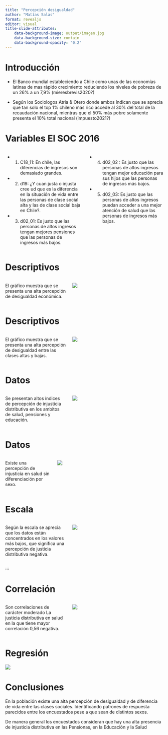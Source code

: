 ```yaml
---
title: "Percepción desigualdad"
author: "Matías Salas"
format: revealjs
editor: visual
title-slide-attributes:
    data-background-image: output/imagen.jpg 
    data-background-size: contain
    data-background-opacity: "0.2" 
---
```


# Introducción

::: {.incremental}

- El Banco mundial estableciendo a Chile como unas de las economías latinas de mas rápido crecimiento reduciendo los niveles de pobreza de un 26% a un 7,9% (mieresbrevis2020?)

- Según los Sociologos Atria & Otero donde ambos índican que se aprecia que tan solo el top 1% chileno más rico accede al 30% del total de la recaudación nacional, mientras que el 50% más pobre solamente presenta el 10% total nacional (impuesto2021?)

:::

# Variables El SOC 2016

::: {.incremental}

:::: {.columns}

::: {.column width="50%"}
- 1)  C18_11: En chile, las diferencias de ingresos son demasiado grandes.
- 2)  d19: ¿Y cuan justa o injusta cree ud que es la diferencia en la situación de vida entre las personas de clase social alta y las de clase social baja en Chile?.
- 3)  d02_01: Es justo que las personas de altos ingresos tengan mejores pensiones que las personas de ingresos más bajos.
:::

::: {.column width="50%"}
- 4)  d02_02 : Es justo que las personas de altos ingresos tengan mejor educación para sus hijos que las personas de ingresos más bajos.
- 5)  d02_03: Es justo que las personas de altos ingresos puedan acceder a una mejor atención de salud que las personas de ingresos más bajos.
:::

::::

:::

# Descriptivos

::: {.incremental}

:::: {.columns}

::: {.column width="40%"}
El gráfico muestra que se presenta una alta percepción de desigualdad económica.
:::

::: {.column width="60%"}
![](output/graph1.png)
:::

::::

:::

# Descriptivos 

::: {.incremental}

:::: {.columns}

::: {.column width="40%"}
El gráfico muestra que se presenta una alta percepción de desigualdad entre las clases altas y bajas.
:::

::: {.column width="60%"}
![](output/graph2.png)
:::

::::

:::

# Datos 

:::: {.columns}

::: {.column width="40%"}
Se presentan altos índices de percepción de injusticia distributiva en los ambitos de salud, pensiones y educación.
:::

::: {.column width="60%"}
![](output/graph3.png)
:::

::::

# Datos 

:::: {.columns}

::: {.column width="30%"}
Existe una percepción de injusticia en salud sin diferenciación por sexo.
:::

::: {.column width="70%"}
![](output/graph4.png)
:::

::::


# Escala

:::: {.columns}

::: {.column width="40%"}
Según la escala se aprecia que los datos están concentrados en los valores más bajos, que significa una percepción de justicia distributiva negativa. 
:::

::: {.column width="60%"}
![](output/graph5.png)
:::

::::

:::

# Correlación

:::: {.columns}

::: {.column width="40%"}
Son correlaciones de carácter moderado
La justicia distributiva en salud en la que tiene mayor correlación 0,56 negativa.

:::

::: {.column width="60%"}
![](output/screen2.png)
:::

::::

# Regresión

![](output/screen1.png)

# Conclusiones

En la población existe una alta percepción de desigualdad y de diferencia de vida entre las clases sociales. Identificando patrones de respuesta parecidos entre los encuestados pese a que sean de distintos sexos.

De manera general los encuestados consideran que hay una alta presencia de injusticia distributiva en las Pensionas, en la Educación y la Salud
